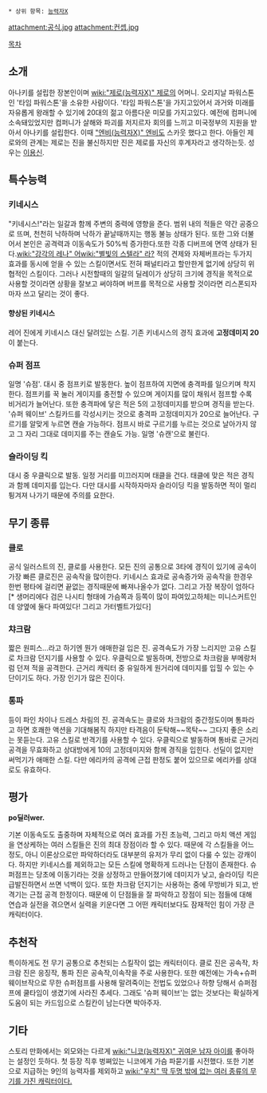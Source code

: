  * 상위 항목: [[능력자X]]

attachment:공식.jpg
attachment:컨셉.jpg

[[목차]]

== 소개 ==
아나키를 설립한 장본인이며 [[wiki:"제로(능력자X)" 제로]]의 어머니. 오리지날 파워스톤인 '타임 파워스톤'을 소유한 사람이다. '타임 파워스톤'을 가지고있어서 과거와 미래를 자유롭게 왕래할 수 있기에 20대의 젊고 아름다운 미모를 가지고있다. 예전에 컴퍼니에 소속돼있었지만 컴퍼니가 살해와 파괴를 저지르자 회의를 느끼고 미국정부의 지원을 받아서 아나키를 설립한다. 이때 [["엔비(능력자X)" 엔비]]도 스카웃 했다고 한다. 아들인 제로와의 관계는 제로는 진을 불신하지만 진은 제로를 자신의 후계자라고 생각하는듯. 성우는 [[이용신]].

== 특수능력 ==
=== 키네시스 ===
"키네시스!"라는 일갈과 함께 주변의 중력에 영향을 준다. 범위 내의 적들은 약간 공중으로 뜨며, 천천히 낙하하며 낙하가 끝날때까지는 행동 불능 상태가 된다. 또한 그와 더불어서 본인은 공격력과 이동속도가 50%씩 증가한다.또한 각종 디버프에 면역 상태가 된다.[[wiki:"강각의 레나" 어]][[wiki:"별빛의 스텔라" 라?]] 적의 견제와 자체버프라는 두가지 효과를 동시에 얻을 수 있는 스킬이면서도 전혀 패널티라고 할만한게 없기에 상당히 위협적인 스킬이다.
그러나 시전할때의 일갈의 딜레이가 상당히 크기에 경직을 목적으로 사용할 것이라면 상황을 잘보고 써야하며 버프를 목적으로 사용할 것이라면 리스폰되자마자 쓰고 달리는 것이 좋다.

==== 향상된 키네시스 ====
레어 진에게 키네시스 대신 달려있는 스킬. 기존 키네시스의 경직 효과에 '''고정데미지 20'''이 붙는다.

=== 슈퍼 점프 ===
일명 '슈점'. 대시 중 점프키로 발동한다. 높이 점프하여 지면에 충격파를 일으키며 착지한다. 점프키를 꾹 눌러 게이지를 충전할 수 있으며 게이지를 많이 채워서 점프할 수록 비거리가 늘어난다. 또한 충격파에 닿은 적은 5의 고정데미지를 받으며 경직을 받는다.
'슈퍼 웨이브' 스킬카드를 각성시키는 것으로 충격파 고정데미지가 20으로 늘어난다.
구르기를 알맞게 누르면 캔슬 가능하다. 점프시 바로 구르기를 누르는 것으로 날아가지 않고 그 자리 그대로 데미지를 주는 캔슬도 가능. 일명 '슈캔'으로 불린다.

=== 슬라이딩 킥 ===
대시 중 우클릭으로 발동. 일정 거리를 미끄러지며 태클을 건다. 태클에 맞은 적은 경직과 함께 데미지를 입는다. 다만 대시를 시작하자마자 슬라이딩 킥을 발동하면 적이 멀리 튕겨져 나가기 때문에 주의를 요한다.

== 무기 종류 ==
=== 클로 ===
공식 일러스트의 진, 클로를 사용한다.
모든 진의 공통으로 3타에 경직이 있기에 공속이 가장 빠른 클로진은 공속작을 많이한다. 키네시스 효과로 공속증가와 공속작을 한경우 한번 평타에 걸리면 끝없는 경직때문에 빠져나올수가 없다.
그리고 가장 복장이 엄하다[* 생머리에다 검은 나시티 형태에 가슴쪽과 등쪽이 많이 파여있고하체는 미니스커트인데 양옆에 둘다 파여있다! 그리고 가터벨트가있다]

=== 챠크람 ===
짧은 원피스...라고 하기엔 뭔가 애매한걸 입은 진.
공격속도가 가장 느리지만 고유 스킬로 차크람 던지기를 사용할 수 있다. 우클릭으로 발동하며, 전방으로 차크람을 부메랑처럼 던져 적을 공격한다. 근거리 캐릭터 중 유일하게 원거리에 데미지를 입힐 수 있는 수단이기도 하다. 가장 인기가 많은 진이다.

=== 통파 ===
등이 파인 차이나 드레스 차림의 진.
공격속도는 클로와 차크람의 중간정도이며 통파라고 하면 호쾌한 액션을 기대해봄직 하지만 타격음이 둔탁해~~목탁~~ 그다지 좋은 소리는 못듣는다.
고유 스킬로 반격기를 사용할 수 있다. 우클릭으로 발동하며 통바로 근거리 공격을 무효화하고 상대방에게 10의 고정데미지와 함께 경직을 입힌다.
선딜이 없지만 써먹기가 애매한 스킬. 다만 에리카의 공격에 근접 판정도 붙어 있으므로 에리카를 상대로도 유효하다.

== 평가 ==
'''po딜러wer.'''

기본 이동속도도 출중하며 자체적으로 여러 효과를 가진 초능력, 그리고 마치 액션 게임을 연상케하는 여러 스킬들은 진의 최대 장점이라 할 수 있다. 때문에 각 스킬들을 어느 정도, 아니 이론상으로만 파악하더라도 대부분의 유저가 무리 없이 다룰 수 있는 강캐이다.
하지만 키네시스를 제외하고는 모든 스킬에 명확하게 드러나는 단점이 존재한다. 슈퍼점프는 당초에 이동기라는 것을 상정하고 만들어졌기에 데미지가 낮고, 슬라이딩 킥은 급발진하면서 쓰면 넉백이 있다. 또한 차크람 던지기는 사용하는 중에 무방비가 되고, 반격기는 근접 공격 한정이다.
때문에 이 단점들을 잘 파악하고 장점이 되는 점들에 대해 연습과 실전을 겪으면서 실력을 키운다면 그 어떤 캐릭터보다도 잠재적인 힘이 가장 큰 캐릭터이다.

== 추천작 ==
특이하게도 전 무기 공통으로 추천되는 스킬작이 없는 캐릭터이다.
클로 진은 공속작, 차크람 진은 응징작, 통파 진은 공속작,이속작을 주로 사용한다.
또한 예전에는 가속+슈퍼 웨이브작으로 무한 슈퍼점프를 사용해 말려죽이는 전법도 있었으나 하향 당해서 슈퍼점프에 쿨타임이 생겼기에 사라진 추세다.
그래도 '슈퍼 웨이브'는 없는 것보다는 확실하게 도움이 되는 카드임으로 스킬칸이 남는다면 박아주자.

== 기타 ==
스토리 만화에서는 외모와는 다르게 [[wiki:"니코(능력자X)" 귀여운 남자 아이]]를 좋아하는 설정인 듯하다. 첫 등장 직후 벙쪄있는 니코에게 가슴 파묻기를 시전했다. 또한 기본으로 지급하는 9인의 능력자를 제외하고 [[wiki:"우치" 딱 두명 밖에 없는 여러 종류의 무기를 가진 캐릭터이다.]]


